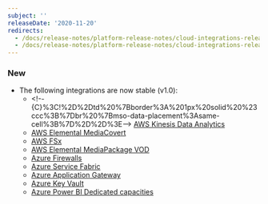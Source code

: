 ```yaml
---
subject: ''
releaseDate: '2020-11-20'
redirects:
  - /docs/release-notes/platform-release-notes/cloud-integrations-release-notes/3-new-integrations-available-azure-aws
  - /docs/release-notes/platform-release-notes/cloud-integrations-release-notes/9-new-integrations-v10-available-azure-aws
---
```


### New

* The following integrations are now stable (v1.0):
  * &lt;!--&#x7B;C}%3C!%2D%2Dtd%20%7Bborder%3A%201px%20solid%20%23ccc%3B%7Dbr%20%7Bmso-data-placement%3Asame-cell%3B%7D%2D%2D%3E--> [AWS Kinesis Data Analytics](https://docs.newrelic.com/docs/integrations/amazon-integrations/aws-integrations-list/amazon-kinesis-data-analytics-monitoring-integration)
  * [AWS Elemental MediaCovert](https://docs.newrelic.com/docs/integrations/amazon-integrations/aws-integrations-list/aws-elemental-mediaconvert-monitoring-integration)
  * [AWS FSx](https://docs.newrelic.com/docs/integrations/amazon-integrations/aws-integrations-list/aws-fsx-monitoring-integration)
  * [AWS Elemental MediaPackage VOD](https://docs.newrelic.com/docs/integrations/amazon-integrations/aws-integrations-list/aws-elemental-mediapackage-vod-monitoring-integration)
  * [Azure Firewalls](https://docs.newrelic.com/docs/integrations/microsoft-azure-integrations/azure-integrations-list/azure-firewalls-monitoring-integration)
  * [Azure Service Fabric](https://docs.newrelic.com/docs/integrations/microsoft-azure-integrations/azure-integrations-list/azure-service-fabric-monitoring-integration)
  * [Azure Application Gateway](https://docs.newrelic.com/docs/integrations/microsoft-azure-integrations/azure-integrations-list/azure-application-gateway-monitoring-integration)
  * [Azure Key Vault](https://docs.newrelic.com/docs/integrations/microsoft-azure-integrations/azure-integrations-list/azure-key-vault-monitoring-integration)
  * [Azure Power BI Dedicated capacities](https://docs.newrelic.com/docs/integrations/microsoft-azure-integrations/azure-integrations-list/azure-power-bi-dedicated-capacities-monitoring-integration)
